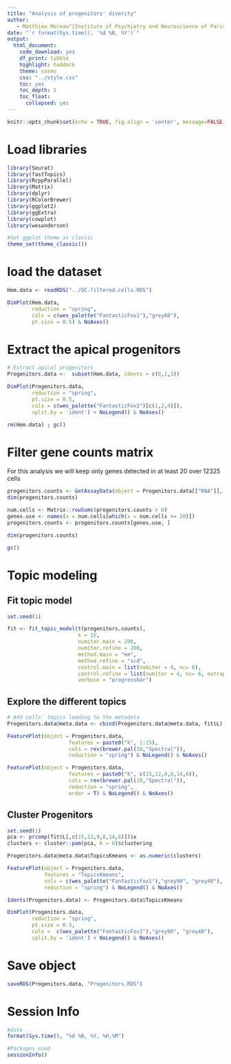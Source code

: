 ```yaml
---
title: "Analysis of progenitors' diverity"
author:
   - Matthieu Moreau^[Institute of Psychiatry and Neuroscience of Paris, INSERM U1266, 75014, Paris, France, matthieu.moreau@inserm.fr] [![](https://orcid.org/sites/default/files/images/orcid_16x16.png)](https://orcid.org/0000-0002-2592-2373)
date: "`r format(Sys.time(), '%d %B, %Y')`"
output: 
  html_document: 
    code_download: yes
    df_print: tibble
    highlight: haddock
    theme: cosmo
    css: "../style.css"
    toc: yes
    toc_depth: 5
    toc_float:
      collapsed: yes
---
```


```r
knitr::opts_chunk$set(echo = TRUE, fig.align = 'center', message=FALSE, warning=FALSE)
```

# Load libraries

```r
library(Seurat)
library(fastTopics)
library(RcppParallel)
library(Matrix)
library(dplyr)
library(RColorBrewer)
library(ggplot2)
library(ggExtra)
library(cowplot)
library(wesanderson)

#Set ggplot theme as classic
theme_set(theme_classic())
```

# load the dataset

```r
Hem.data <- readRDS("../QC.filtered.cells.RDS")
```

```r
DimPlot(Hem.data,
        reduction = "spring",
        cols = c(wes_palette("FantasticFox1"),"grey60"),
        pt.size = 0.5) & NoAxes()
```


# Extract the apical progenitors 

```r
# Extract apical progenitors 
Progenitors.data <-  subset(Hem.data, idents = c(0,1,3))

DimPlot(Progenitors.data,
        reduction = "spring",
        pt.size = 0.5,
        cols = c(wes_palette("FantasticFox1")[c(1,2,4)]),
        split.by = 'ident') + NoLegend() & NoAxes()

rm(Hem.data) ; gc()
```

# Filter gene counts matrix

For this analysis we will keep only genes detected in at least 20 over 12325 cells 

```r
progenitors.counts <- GetAssayData(object = Progenitors.data[["RNA"]], slot = "counts")
dim(progenitors.counts)

num.cells <- Matrix::rowSums(progenitors.counts > 0)
genes.use <- names(x = num.cells[which(x = num.cells >= 20)])
progenitors.counts <- progenitors.counts[genes.use, ]

dim(progenitors.counts)

gc()
```

# Topic modeling

## Fit topic model

```r
set.seed(1)

fit <- fit_topic_model(t(progenitors.counts),
                       k = 15,
                       numiter.main = 200,
                       numiter.refine = 200,
                       method.main = "em",
                       method.refine = "scd",
                       control.main = list(numiter = 4, nc= 6),
                       control.refine = list(numiter = 4, nc= 6, extrapolate = TRUE),
                       verbose = "progressbar")
```
## Explore the different topics

```r
# Add cells' topics loading to the metadata
Progenitors.data@meta.data <- cbind(Progenitors.data@meta.data, fit$L)
```

```r
FeaturePlot(object = Progenitors.data,
                    features = paste0("k", 1:15),
                    cols = rev(brewer.pal(10,"Spectral")),
                    reduction = "spring") & NoLegend() & NoAxes()

```
```r
FeaturePlot(object = Progenitors.data,
                    features = paste0("k", c(15,12,9,8,14,6)),
                    cols = rev(brewer.pal(10,"Spectral")),
                    reduction = "spring",
                    order = T) & NoLegend() & NoAxes()

```

## Cluster Progenitors

```r
set.seed(1)
pca <- prcomp(fit$L[,c(15,12,9,8,14,6)])$x
clusters <- cluster::pam(pca, k = 6)$clustering
```


```r
Progenitors.data@meta.data$TopicsKmeans <- as.numeric(clusters)

FeaturePlot(object = Progenitors.data,
            features = "TopicsKmeans",
            cols = c(wes_palette("FantasticFox1"),"grey90", "grey40"),
            reduction = "spring") & NoLegend() & NoAxes()
```


```r
Idents(Progenitors.data) <- Progenitors.data$TopicsKmeans

DimPlot(Progenitors.data,
        reduction = "spring",
        pt.size = 0.5,
        cols =  c(wes_palette("FantasticFox1"),"grey90", "grey40"),
        split.by = 'ident') + NoLegend() & NoAxes()
```

# Save object

```r
saveRDS(Progenitors.data, "Progenitors.RDS")
```



# Session Info

```r
#date
format(Sys.time(), "%d %B, %Y, %H,%M")

#Packages used
sessionInfo()
```